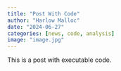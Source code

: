 ```yaml
---
title: "Post With Code"
author: "Harlow Malloc"
date: "2024-06-27"
categories: [news, code, analysis]
image: "image.jpg"
---
```


This is a post with executable code.
